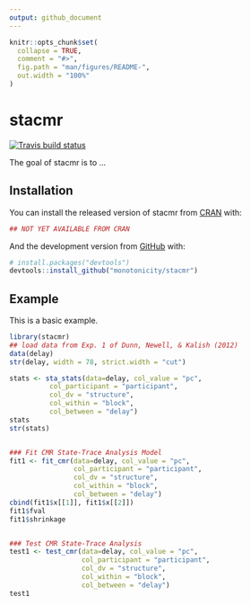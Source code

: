 ```yaml
---
output: github_document
---
```


<!-- README.md is generated from README.Rmd. Please edit that file -->

```r
knitr::opts_chunk$set(
  collapse = TRUE,
  comment = "#>",
  fig.path = "man/figures/README-",
  out.width = "100%"
)
```
# stacmr

<!-- badges: start -->
  [![Travis build status](https://travis-ci.org/monotonicity/stacmr.svg?branch=master)](https://travis-ci.org/monotonicity/stacmr)
<!-- badges: end -->

The goal of stacmr is to ...

## Installation

You can install the released version of stacmr from [CRAN](https://CRAN.R-project.org) with:

``` r
## NOT YET AVAILABLE FROM CRAN
```

And the development version from [GitHub](https://github.com/) with:

``` r
# install.packages("devtools")
devtools::install_github("monotonicity/stacmr")
```
## Example

This is a basic example.

```r
library(stacmr)
## load data from Exp. 1 of Dunn, Newell, & Kalish (2012)
data(delay)
str(delay, width = 78, strict.width = "cut")

stats <- sta_stats(data=delay, col_value = "pc", 
          col_participant = "participant",
          col_dv = "structure", 
          col_within = "block", 
          col_between = "delay")
stats
str(stats)


### Fit CMR State-Trace Analysis Model
fit1 <- fit_cmr(data=delay, col_value = "pc", 
                col_participant = "participant",
                col_dv = "structure", 
                col_within = "block", 
                col_between = "delay")
cbind(fit1$x[[1]], fit1$x[[2]])
fit1$fval
fit1$shrinkage


### Test CMR State-Trace Analysis
test1 <- test_cmr(data=delay, col_value = "pc", 
                  col_participant = "participant",
                  col_dv = "structure", 
                  col_within = "block", 
                  col_between = "delay")
test1
```


